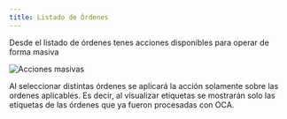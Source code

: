 ```yaml
---
title: Listado de Órdenes
---
```



Desde el listado de órdenes tenes acciones disponibles para operar de forma masiva

<Image src={ordersList} alt="Acciones masivas" />

Al seleccionar distintas órdenes se aplicará la acción solamente sobre las ordenes aplicables. Es decir, al visualizar etiquetas se mostrarán solo las etiquetas de las órdenes que ya fueron procesadas con OCA.
